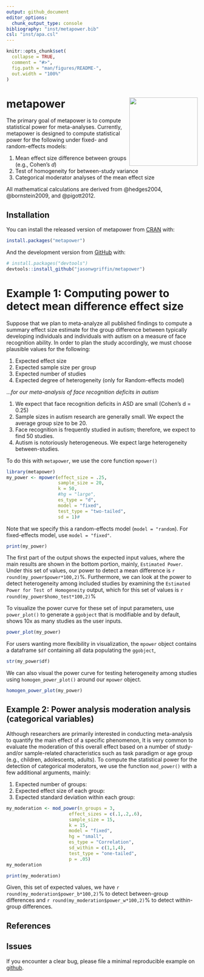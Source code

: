 ```yaml
---
output: github_document
editor_options: 
  chunk_output_type: console
bibliography: "inst/metapower.bib"
csl: "inst/apa.csl"
---
```


<!-- README.md is generated from README.Rmd. Please edit that file -->

```r
knitr::opts_chunk$set(
  collapse = TRUE,
  comment = "#>",
  fig.path = "man/figures/README-",
  out.width = "100%"
)
```

# metapower <img src = 'man/figures/logo.png' align = "right" height = "180" />

<!-- badges: start -->
<!-- badges: end -->

The primary goal of metapower is to compute statistical power for meta-analyses. Currently, metapower is designed to compute statistical power for the following under fixed- and random-effects models:

1. Mean effect size difference between groups (e.g., Cohen's *d*)
2. Test of homogeneity for between-study variance
3. Categorical moderator analyses of the mean effect size

All mathematical calculations are derived from @hedges2004, @bornstein2009, and @pigott2012.

## Installation

You can install the released version of metapower from [CRAN](https://CRAN.R-project.org) with:

``` r
install.packages("metapower")
```

And the development version from [GitHub](https://github.com/) with:

``` r
# install.packages("devtools")
devtools::install_github("jasonwgriffin/metapower")
```

# Example 1: Computing power to detect mean difference effect size

Suppose that we plan to meta-analyze all published findings to compute a summary effect size estimate for the group difference between typically developing individuals and individuals with autism on a measure of face recognition ability. In order to plan the study accordingly, we must choose plausible values for the following:

1. Expected effect size
2. Expected sample size per group
3. Expected number of studies
4. Expected degree of heterogeneity (only for Random-effects model)

...*for our meta-analysis of face recognition deficits in autism*

1. We expect that face recognition deficits in ASD are small (Cohen's d = 0.25)
2. Sample sizes in autism research are generally small. We expect the average group size to be 20.
3. Face recognition is frequently studied in autism; therefore, we expect to find 50 studies.
4. Autism is notoriously heterogeneous. We expect large heterogeneity between-studies.

To do this with `metapower`, we use the core function `mpower()`

```r
library(metapower)
my_power <- mpower(effect_size = .25, 
                   sample_size = 20, 
                   k = 50, 
                   #hg = "large", 
                   es_type = "d",
                   model = "fixed", 
                   test_type = "two-tailed",
                   sd = 1)#
```

Note that we specify this a random-effects model (`model = "random`). 
For fixed-effects model, use `model = "fixed"`.

```r
print(my_power)
```

The first part of the output shows the expected input values, where the main results are shown in the bottom portion, mainly, `Estimated Power`. Under this set of values, our power to detect a mean difference is `r round(my_power$power*100,2)`%. Furthermore, we can look at the power to detect heterogeneity among included studies by examining the `Estimated Power for Test of Homogeneity` output, which for this set of values is `r round(my_power$homo_test*100,2)`%

To visualize the power curve for these set of input parameters, use `power_plot()` to generate a `ggobject` that is modifiable and by default, shows 10x as many studies as the user inputs. 

```r
power_plot(my_power)
```

For users wanting more flexibility in visualization, the `mpower` object contains a dataframe `$df` containing all data populating the `ggobject`,

```r
str(my_power$df)
```

We can also visual the power curve for testing heterogeneity among studies using `homogen_power_plot()` around our `mpower` object.

```r
homogen_power_plot(my_power)
```

## Example 2: Power analysis moderation analysis (categorical variables)

Although researchers are primarily interested in conducting meta-analysis to quantify the main effect of a specific phenomenon, It is very common to evaluate the moderation of this overall effect based on a number of study- and/or sample-related characteristics such as task paradigm or age group (e.g., children, adolescents, adults). To compute the statistical power for the detection of categorical moderators, we use the function `mod_power()` with a few additional arguments, mainly:

1. Expected number of groups:
2. Expected effect size of each group:
3. Expected standard deviation within each group:

```r
my_moderation <- mod_power(n_groups = 3, 
                       effect_sizes = c(.1,.2,.6), 
                       sample_size = 15, 
                       k = 15,
                       model = "fixed", 
                       hg = "small",
                       es_type = "Correlation",
                       sd_within = c(1,1,4), 
                       test_type = "one-tailed",
                       p = .05)
my_moderation
```

```r
print(my_moderation)
```

Given, this set of expected values, we have `r round(my_moderation$power_b*100,2)`% to detect between-group differences and `r round(my_moderation$power_w*100,2)`% to detect within-group differences.

## References

<div id="refs"></div>

## Issues

If you encounter a clear bug, please file a minimal reproducible example on [github](https://github.com/jasonwgriffin/metapower/issues).



